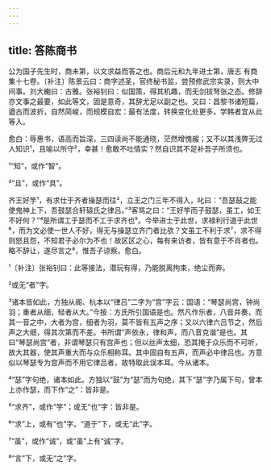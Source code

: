 ```yaml
---
---
---
```

title: 答陈商书
---







公为国子先生时，商未第，以文求益而答之也。商后元和九年进士第，唐志 有商集十七卷。〔补注〕陈景云曰：商字述圣，官终秘书监，尝预修武宗实录，则大中间事。刘大櫆曰：古雅。张裕钊曰：似国策，得其机趣，而无剑拔弩张之态。修辞亦文事之最要，如此等文，固是意奇，其辞尤足以副之也。又曰：昌黎书诸短篇，遒古而波折，自然简峻，而规模自宏：最有法度，转换变化处更多。学韩者宜从此等入。

愈白：辱惠书，语高而旨深，三四读尚不能通晓，茫然增愧赧；又不以其浅弊无过人知识¹，且喻以所守²，幸甚！愈敢不吐情实？然自识其不足补吾子所须也。

¹“知”，或作“智”。

²“且”，或作“具”。

齐王好竽¹，有求仕于齐者操瑟而往²，立王之门三年不得入，叱曰：“吾瑟鼓之能使鬼神上下，吾鼓瑟合轩辕氏之律吕。”³客骂之曰：“王好竽而子鼓瑟，虽工，如王不好何？”⁴是所谓工于瑟而不工于求齐也⁵。今举进士于此世，求禄利行道于此世⁶，而为文必使一世人不好，得无与操瑟立齐门者比欤？文虽工不利于求⁷，求不得则怒且怨，不知君子必尔为不也！故区区之心，每有来访者，皆有意于不肖者也。略不辞让，遂尽言之⁸，惟吾子谅察。愈白。

¹〔补注〕张裕钊曰：此等接法，潜玩有得，乃能脱离拘束，绝尘而奔。

²或无“者”字。

³诸本皆如此，方独从阁、杭本以“律吕”二字为“宫”字云：国语：“琴瑟尚宫，钟尚羽；重者从细，轻者从大。”今按：方氏所引国语是也。然凡作乐者，八音并奏，而其一音之中，大者为宫，细者为羽，莫不皆有五声之序；又以六律六吕节之，然后声之大细，得其次第而不差。书所谓“声依永，律和声，而八音克谐”是也。其曰“琴瑟尚宫”者，非谓琴瑟只有宫声也；但以丝声太细，恐其掩于众乐而不可听，故大其器，使其声重大而与众乐相称耳。其中固自有五声，而声必中律吕也。方意似以琴瑟专为宫声而不用它律吕者，故特取此误本耳。今从诸本。

⁴“瑟”字句绝，诸本如此。方独以“鼓”为“瑟”而为句绝，其下“瑟”字乃属下句，曾本上亦作瑟，而下作“之”：皆非是。

⁵“求齐”，或作“竽”；或无“也”字：皆非是。

⁶“求”上，或有“也”字。“道于”下，或无“此”字。

⁷“虽”，或作“诚”，或“虽”上有“诚”字。

⁸“言”下，或无“之”字。